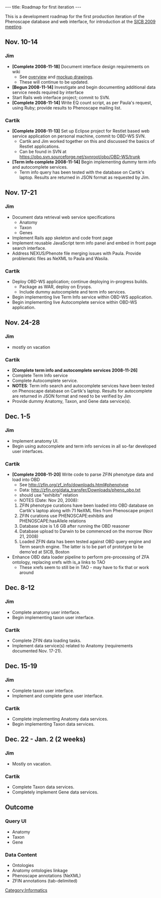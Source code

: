 ---
title: Roadmap for first iteration
---

This is a development roadmap for the first production iteration of the Phenoscape database and web interface, for introduction at the [http://www.sicb.org/meetings/2009/index.php3 SICB 2009 meeting].
==Nov. 10-14==
===Jim===
* '''[Complete 2008-11-18]''' Document interface design requirements on wiki
** See [[Web_UI_first_iteration|overview]] and [[Web_UI_mockups|mockup drawings]].
** These will continue to be updated.
* '''[Begun 2008-11-14]''' Investigate and begin documenting additional data service needs required by interface
* Start Rails web interface project; commit to SVN.
* '''[Complete 2008-11-14]''' Write EQ count script, as per Paula's request, using Ruby; provide results to Phenoscape mailing list.

===Cartik===
* '''[Complete 2008-11-13]''' Set up Eclipse project for Restlet based web service application on personal machine, commit to OBD-WS SVN.
** Cartik and Jim worked together on this and discussed the basics of Restlet applications.
** Can be found in SVN at https://obo.svn.sourceforge.net/svnroot/obo/OBD-WS/trunk
* '''[Term info complete 2008-11-14]''' Begin implementing dummy term info and autocomplete services.
** Term info query has been tested with the database on Cartik's laptop. Results are returned in JSON format as requested by Jim.

==Nov. 17-21==
===Jim===
* Document data retrieval web service specifications
** Anatomy
** Taxon
** Genes
* Implement Rails app skeleton and code front page
* Implement reusable JavaScript term info panel and embed in front page search interface.
* Address NEXUS/Phenote file merging issues with Paula. Provide problematic files as NeXML to Paula and Wasila.

===Cartik===
* Deploy OBD-WS application; continue deploying in-progress builds.
** Package as WAR, deploy on Eryops.
** Include dummy autocomplete and term info services.
* Begin implementing live Term Info service within OBD-WS application.
* Begin implementing live Autocomplete service within OBD-WS application.

==Nov. 24-28==
===Jim===
* mostly on vacation
===Cartik===
*'''[Complete term info and autocomplete services 2008-11-26]'''
* Complete Term Info service
* Complete Autocomplete service.
*'''NOTES''': Term info search and autocomplete services have been tested on Phenoscape database on Cartik's laptop. Results for autocomplete are returned in JSON format and need to be verified by Jim
* Provide dummy Anatomy, Taxon, and Gene data service(s).

==Dec. 1-5==
===Jim===
* Implement anatomy UI.
* Begin using autocomplete and term info services in all so-far developed user interfaces.
===Cartik===
* '''[Complete 2008-11-20]''' Write code to parse ZFIN phenotype data and load into OBD
** See http://zfin.org/zf_info/downloads.html#phenotype
** Data: http://zfin.org/data_transfer/Downloads/pheno_obo.txt
** should use "exhibits" relation
** NOTES (Date: Nov 20, 2008):
*# ZFIN phenotype curations have been loaded into OBD database on Cartik's laptop along with 71 NeXML files from Phenoscape project
*# ZFIN curations use PHENOSCAPE:exhibits and PHENOSCAPE:hasAllele relations
*# Database size is 1.6 GB after running the OBD reasoner
*# Database upload to Darwin to be commenced on the morrow (Nov 21, 2008)
*# Loaded ZFIN data has been tested against OBD query engine and Term search engine. The latter is to be part of prototype to be demo'ed at SICB, Boston
* Enhance OBD data loader pipeline to perform pre-processing of ZFA ontology, replacing xrefs with is_a links to TAO
** These xrefs seem to still be in TAO - may have to fix that or work around

==Dec. 8-12==
===Jim===
* Complete anatomy user interface.
* Begin implementing taxon user interface.
===Cartik===
* Complete ZFIN data loading tasks.
* Implement data service(s) related to Anatomy (requirements documented Nov. 17-21).

==Dec. 15-19==
===Jim===
* Complete taxon user interface.
* Implement and complete gene user interface.
===Cartik===
* Complete implementing Anatomy data services.
* Begin implementing Taxon data services.

==Dec. 22 - Jan. 2 (2 weeks)==
===Jim===
* Mostly on vacation.
===Cartik===
* Complete Taxon data services.
* Completely implement Gene data services.

==Outcome==
===Query UI===
*Anatomy
*Taxon
*Gene
===Data Content===
* Ontologies
* Anatomy ontologies linkage
* Phenoscape annotations (NeXML)
* ZFIN annotations (tab-delimited)

[[Category:Informatics]]